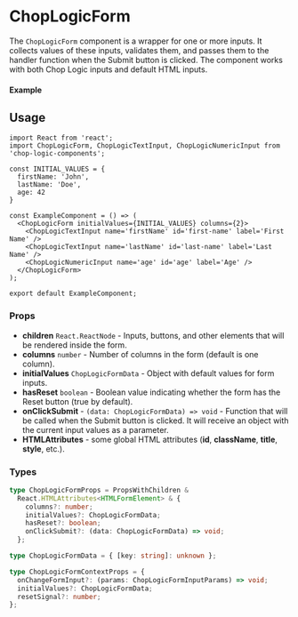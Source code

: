 
<Meta of={ChopLogicFormStories} title='Form' />

# ChopLogicForm

The `ChopLogicForm` component is a wrapper for one or more inputs. It collects values of these inputs, validates them, and passes them to the handler function when the Submit button is clicked. The component works with both Chop Logic inputs and default HTML inputs.

#### Example

<Canvas>
  <Story of={ChopLogicFormStories.Default} />
</Canvas>

## Usage

```tsx
import React from 'react';
import ChopLogicForm, ChopLogicTextInput, ChopLogicNumericInput from 'chop-logic-components';

const INITIAL_VALUES = {
  firstName: 'John',
  lastName: 'Doe',
  age: 42
}

const ExampleComponent = () => (
  <ChopLogicForm initialValues={INITIAL_VALUES} columns={2}>
    <ChopLogicTextInput name='firstName' id='first-name' label='First Name' />
    <ChopLogicTextInput name='lastName' id='last-name' label='Last Name' />
    <ChopLogicNumericInput name='age' id='age' label='Age' />
  </ChopLogicForm>
);

export default ExampleComponent;
```

### Props

- **children** `React.ReactNode` - Inputs, buttons, and other elements that will be rendered inside the form.
- **columns** `number` - Number of columns in the form (default is one column).
- **initialValues** `ChopLogicFormData` - Object with default values for form inputs.
- **hasReset** `boolean` - Boolean value indicating whether the form has the Reset button (true by default).
- **onClickSubmit** - `(data: ChopLogicFormData) => void` - Function that will be called when the Submit button is clicked. It will receive an object with the current input values ​​as a parameter.
- **HTMLAttributes** - some global HTML attributes (**id**, **className**, **title**, **style**, etc.).

### Types

```ts
type ChopLogicFormProps = PropsWithChildren &
  React.HTMLAttributes<HTMLFormElement> & {
    columns?: number;
    initialValues?: ChopLogicFormData;
    hasReset?: boolean;
    onClickSubmit?: (data: ChopLogicFormData) => void;
  };
```

```ts
type ChopLogicFormData = { [key: string]: unknown };
```

```ts
type ChopLogicFormContextProps = {
  onChangeFormInput?: (params: ChopLogicFormInputParams) => void;
  initialValues?: ChopLogicFormData;
  resetSignal?: number;
};
```
